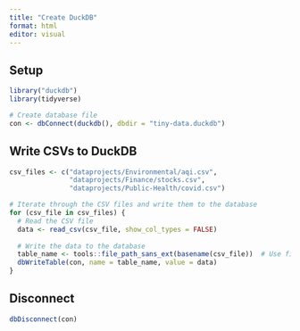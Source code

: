 ```yaml
---
title: "Create DuckDB"
format: html
editor: visual
---
```


## Setup

```r
library("duckdb")
library(tidyverse)

# Create database file
con <- dbConnect(duckdb(), dbdir = "tiny-data.duckdb")
```

## Write CSVs to DuckDB

```r
csv_files <- c("dataprojects/Environmental/aqi.csv",
               "dataprojects/Finance/stocks.csv",
               "dataprojects/Public-Health/covid.csv")

# Iterate through the CSV files and write them to the database
for (csv_file in csv_files) {
  # Read the CSV file
  data <- read_csv(csv_file, show_col_types = FALSE)
  
  # Write the data to the database
  table_name <- tools::file_path_sans_ext(basename(csv_file))  # Use file name as the table name
  dbWriteTable(con, name = table_name, value = data)
}
```

## Disconnect

```r
dbDisconnect(con)
```
